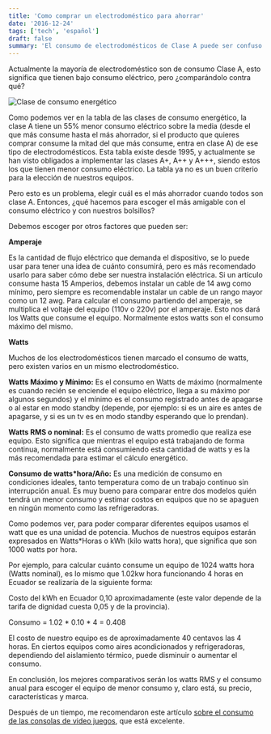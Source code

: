 ```yaml
---
title: 'Como comprar un electrodoméstico para ahorrar'
date: '2016-12-24'
tags: ['tech', 'español']
draft: false
summary: 'El consumo de electrodomésticos de Clase A puede ser confuso. Es mejor considerar el amperaje, watts RMS y consumo anual para elegir el más eficiente y económico.'
---
```


Actualmente la mayoría de electrodoméstico son de consumo Clase A, esto significa que tienen bajo consumo eléctrico, pero ¿comparándolo contra qué?

![Clase de consumo energético](/static/images/content/2023/como-comprar-un-electrodomestico-para-ahorrar/original.jpg)

Como podemos ver en la tabla de las clases de consumo energético, la clase A tiene un 55% menor consumo eléctrico sobre la media (desde el que más consume hasta el más ahorrador, si el producto que quieres comprar consume la mitad del que más consume, entra en clase A) de ese tipo de electrodomésticos. Esta tabla existe desde 1995, y actualmente se han visto obligados a implementar las clases A+, A++ y A+++, siendo estos los que tienen menor consumo eléctrico. La tabla ya no es un buen criterio para la elección de nuestros equipos.

Pero esto es un problema, elegir cuál es el más ahorrador cuando todos son clase A. Entonces, ¿qué hacemos para escoger el más amigable con el consumo eléctrico y con nuestros bolsillos?

Debemos escoger por otros factores que pueden ser:

**Amperaje**

Es la cantidad de flujo eléctrico que demanda el dispositivo, se lo puede usar para tener una idea de cuánto consumirá, pero es más recomendado usarlo para saber cómo debe ser nuestra instalación eléctrica. Si un artículo consume hasta 15 Amperios, debemos instalar un cable de 14 awg como mínimo, pero siempre es recomendable instalar un cable de un rango mayor como un 12 awg. Para calcular el consumo partiendo del amperaje, se multiplica el voltaje del equipo (110v o 220v) por el amperaje. Esto nos dará los Watts que consume el equipo. Normalmente estos watts son el consumo máximo del mismo.

**Watts**

Muchos de los electrodomésticos tienen marcado el consumo de watts, pero existen varios en un mismo electrodoméstico.

**Watts Máximo y Mínimo:** Es el consumo en Watts de máximo (normalmente es cuando recién se enciende el equipo eléctrico, llega a su máximo por algunos segundos) y el mínimo es el consumo registrado antes de apagarse o al estar en modo standby (depende, por ejemplo: si es un aire es antes de apagarse, y si es un tv es en modo standby esperando que lo prendan).

**Watts RMS o nominal:** Es el consumo de watts promedio que realiza ese equipo. Esto significa que mientras el equipo está trabajando de forma continua, normalmente está consumiendo esta cantidad de watts y es la más recomendada para estimar el cálculo energético.

**Consumo de watts\*hora/Año:** Es una medición de consumo en condiciones ideales, tanto temperatura como de un trabajo continuo sin interrupción anual. Es muy bueno para comparar entre dos modelos quién tendrá un menor consumo y estimar costos en equipos que no se apaguen en ningún momento como las refrigeradoras.

Como podemos ver, para poder comparar diferentes equipos usamos el watt que es una unidad de potencia. Muchos de nuestros equipos estarán expresados en Watts\*Horas o kWh (kilo watts hora), que significa que son 1000 watts por hora.

Por ejemplo, para calcular cuánto consume un equipo de 1024 watts hora (Watts nominal), es lo mismo que 1.02kw hora funcionando 4 horas en Ecuador se realizaría de la siguiente forma:

Costo del kWh en Ecuador 0,10 aproximadamente (este valor depende de la tarifa de dignidad cuesta 0,05 y de la provincia).

Consumo = 1.02 \* 0.10 \* 4 = 0.408

El costo de nuestro equipo es de aproximadamente 40 centavos las 4 horas. En ciertos equipos como aires acondicionados y refrigeradoras, dependiendo del aislamiento térmico, puede disminuir o aumentar el consumo.

En conclusión, los mejores comparativos serán los watts RMS y el consumo anual para escoger el equipo de menor consumo y, claro está, su precio, características y marca.

Después de un tiempo, me recomendaron este artículo [sobre el consumo de las consolas de video juegos](https://www.companias-de-luz.com/segundas-versiones-videoconsolas/), que está excelente.
